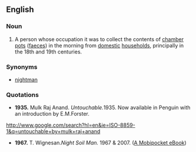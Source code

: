 ==English==

===Noun===
{{en-noun|sg=[[night]] [[soil]] [[man]]|night soil men}}

# {{dated}} A person whose occupation it was to collect the contents of [[chamber pot]]s ([[faeces]]) in the morning from [[domestic]] [[households]], principally in the 18th and 19th centuries. 

===Synonyms===
*[[nightman]]

===Quotations===
*'''1935.''' Mulk Raj Anand. ''Untouchable.''1935. Now available in Penguin with an introduction by E.M.Forster.
http://www.google.com/search?hl=en&ie=ISO-8859-1&q=untouchable+by+mulk+raj+anand
*'''1967.''' T. Wignesan.'' Night Soil Man.'' 1967 & 2007. ([http://www.mobipocket.com/en/eBooks/BookDetails.asp?BookID=53328 A Mobipocket eBook])